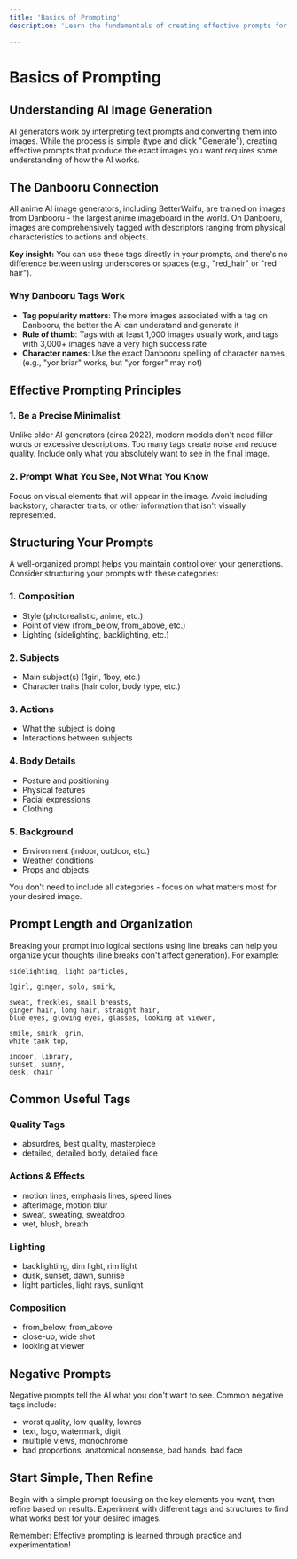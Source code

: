 ```yaml
---
title: 'Basics of Prompting'
description: 'Learn the fundamentals of creating effective prompts for AI image generation'

---
```


# Basics of Prompting

## Understanding AI Image Generation

AI generators work by interpreting text prompts and converting them into images. While the process is simple (type and click "Generate"), creating effective prompts that produce the exact images you want requires some understanding of how the AI works.

## The Danbooru Connection

All anime AI image generators, including BetterWaifu, are trained on images from Danbooru - the largest anime imageboard in the world. On Danbooru, images are comprehensively tagged with descriptors ranging from physical characteristics to actions and objects.

**Key insight:** You can use these tags directly in your prompts, and there's no difference between using underscores or spaces (e.g., "red_hair" or "red hair").

### Why Danbooru Tags Work

- **Tag popularity matters**: The more images associated with a tag on Danbooru, the better the AI can understand and generate it
- **Rule of thumb**: Tags with at least 1,000 images usually work, and tags with 3,000+ images have a very high success rate
- **Character names**: Use the exact Danbooru spelling of character names (e.g., "yor briar" works, but "yor forger" may not)

## Effective Prompting Principles

### 1. Be a Precise Minimalist

Unlike older AI generators (circa 2022), modern models don't need filler words or excessive descriptions. Too many tags create noise and reduce quality. Include only what you absolutely want to see in the final image.

### 2. Prompt What You See, Not What You Know

Focus on visual elements that will appear in the image. Avoid including backstory, character traits, or other information that isn't visually represented.

## Structuring Your Prompts

A well-organized prompt helps you maintain control over your generations. Consider structuring your prompts with these categories:

### 1. Composition
- Style (photorealistic, anime, etc.)
- Point of view (from_below, from_above, etc.) 
- Lighting (sidelighting, backlighting, etc.)

### 2. Subjects
- Main subject(s) (1girl, 1boy, etc.)
- Character traits (hair color, body type, etc.)

### 3. Actions
- What the subject is doing
- Interactions between subjects

### 4. Body Details
- Posture and positioning
- Physical features
- Facial expressions
- Clothing

### 5. Background
- Environment (indoor, outdoor, etc.)
- Weather conditions
- Props and objects

You don't need to include all categories - focus on what matters most for your desired image.

## Prompt Length and Organization

Breaking your prompt into logical sections using line breaks can help you organize your thoughts (line breaks don't affect generation). For example:

```
sidelighting, light particles,

1girl, ginger, solo, smirk,

sweat, freckles, small breasts,
ginger hair, long hair, straight hair,
blue eyes, glowing eyes, glasses, looking at viewer,

smile, smirk, grin,
white tank top,

indoor, library,
sunset, sunny,
desk, chair
```

## Common Useful Tags

### Quality Tags
- absurdres, best quality, masterpiece
- detailed, detailed body, detailed face

### Actions & Effects
- motion lines, emphasis lines, speed lines
- afterimage, motion blur
- sweat, sweating, sweatdrop
- wet, blush, breath

### Lighting
- backlighting, dim light, rim light
- dusk, sunset, dawn, sunrise
- light particles, light rays, sunlight

### Composition
- from_below, from_above
- close-up, wide shot
- looking at viewer

## Negative Prompts

Negative prompts tell the AI what you don't want to see. Common negative tags include:
- worst quality, low quality, lowres
- text, logo, watermark, digit
- multiple views, monochrome
- bad proportions, anatomical nonsense, bad hands, bad face

## Start Simple, Then Refine

Begin with a simple prompt focusing on the key elements you want, then refine based on results. Experiment with different tags and structures to find what works best for your desired images.

Remember: Effective prompting is learned through practice and experimentation!
